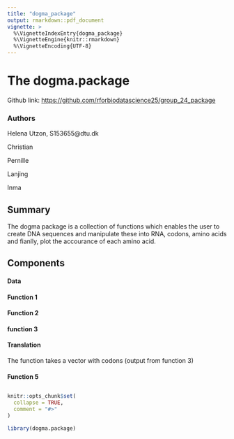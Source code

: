 ```yaml
---
title: "dogma_package"
output: rmarkdown::pdf_document
vignette: >
  %\VignetteIndexEntry{dogma_package}
  %\VignetteEngine{knitr::rmarkdown}
  %\VignetteEncoding{UTF-8}
---
```


# The dogma.package

Github link: <https://github.com/rforbiodatascience25/group_24_package>

### Authors

Helena Utzon, S153655\@dtu.dk

Christian

Pernille

Lanjing

Inma

## Summary

The dogma package is a collection of functions which enables the user to create DNA sequences and manipulate these into RNA, codons, amino acids and fianlly, plot the accourance of each amino acid.

## Components

#### Data

#### Function 1

#### Function 2

#### function 3

#### Translation 

The function takes a vector with codons (output from function 3)

#### Function 5

## 

```r
knitr::opts_chunk$set(
  collapse = TRUE,
  comment = "#>"
)
```

```r
library(dogma.package)
```
